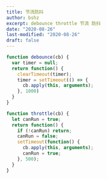 ```yaml
---
title: 节流防抖
author: bshz
excerpt: debounce throttle 节流 防抖
date: "2020-08-26"
last-modified: "2020-08-26"
draft: false
---
```


```js
function debounce(cb) {
  var timer = null;
  return function() {
    clearTimeout(timer);
    timer = setTimeout(() => {
      cb.apply(this, arguments);
    }, 1000)
  }
}
```

<Debounce />

```js
function throttle(cb) {
  let canRun = true;
  return function() {
    if (!canRun) return;
    canRun = false;
    setTimeout(function() {
      cb.apply(this, arguments);
      canRun = true;
    }, 500);
  }
}
```

<Throttle />
